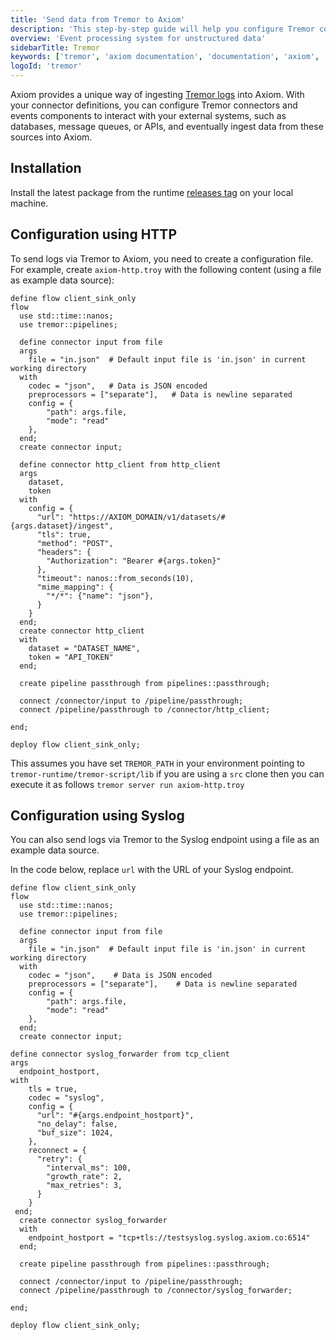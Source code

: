 ```yaml
---
title: 'Send data from Tremor to Axiom'
description: 'This step-by-step guide will help you configure Tremor connectors and events components to interact with your databases, APIs, and ingest data from these sources into Axiom.'
overview: 'Event processing system for unstructured data'
sidebarTitle: Tremor
keywords: ['tremor', 'axiom documentation', 'documentation', 'axiom', 'guide', 'http', 'syslog', 'connectors', 'sink', 'json', 'tcp client', 'syslog forwarder', 'host port']
logoId: 'tremor'
---
```



Axiom provides a unique way of ingesting [Tremor logs](https://www.tremor.rs/) into Axiom. With your connector definitions, you can configure Tremor connectors and events components to interact with your external systems, such as databases, message queues, or APIs, and eventually ingest data from these sources into Axiom.

## Installation

Install the latest package from the runtime [releases tag](https://github.com/tremor-rs/tremor-runtime/releases) on your local machine.

## Configuration using HTTP

To send logs via Tremor to Axiom, you need to create a configuration file. For example, create `axiom-http.troy` with the following content (using a file as example data source):

```troy
define flow client_sink_only
flow
  use std::time::nanos;
  use tremor::pipelines;

  define connector input from file
  args
    file = "in.json"  # Default input file is 'in.json' in current working directory
  with
    codec = "json",   # Data is JSON encoded
    preprocessors = ["separate"],   # Data is newline separated
    config = {
        "path": args.file,
        "mode": "read"
    },
  end;
  create connector input;

  define connector http_client from http_client
  args
    dataset,
    token
  with
    config = {
      "url": "https://AXIOM_DOMAIN/v1/datasets/#{args.dataset}/ingest",
      "tls": true,
      "method": "POST",
      "headers": {
        "Authorization": "Bearer #{args.token}"
      },
      "timeout": nanos::from_seconds(10),
      "mime_mapping": {
        "*/*": {"name": "json"},
      }
    }
  end;
  create connector http_client
  with
    dataset = "DATASET_NAME",
    token = "API_TOKEN"
  end;

  create pipeline passthrough from pipelines::passthrough;

  connect /connector/input to /pipeline/passthrough;
  connect /pipeline/passthrough to /connector/http_client;

end;

deploy flow client_sink_only;
```

This assumes you have set `TREMOR_PATH` in your environment pointing to `tremor-runtime/tremor-script/lib` if you are using a `src` clone then you can execute it as follows `tremor server run axiom-http.troy`

<Info>
<ReplaceDatasetToken />
<ReplaceDomain />
</Info>

## Configuration using Syslog

You can also send logs via Tremor to the Syslog endpoint using a file as an example data source.


<SetUpEndpoint endpointName="Syslog" />

In the code below, replace `url` with the URL of your Syslog endpoint.

```troy
define flow client_sink_only
flow
  use std::time::nanos;
  use tremor::pipelines;

  define connector input from file
  args
    file = "in.json"  # Default input file is 'in.json' in current working directory
  with
    codec = "json",    # Data is JSON encoded
    preprocessors = ["separate"],    # Data is newline separated
    config = {
        "path": args.file,
        "mode": "read"
    },
  end;
  create connector input;

define connector syslog_forwarder from tcp_client
args
  endpoint_hostport,
with
    tls = true,
    codec = "syslog",
    config = {
      "url": "#{args.endpoint_hostport}",
      "no_delay": false,
      "buf_size": 1024,
    },
    reconnect = {
      "retry": {
        "interval_ms": 100,
        "growth_rate": 2,
        "max_retries": 3,
      }
    }
 end;
  create connector syslog_forwarder
  with
    endpoint_hostport = "tcp+tls://testsyslog.syslog.axiom.co:6514"
  end;

  create pipeline passthrough from pipelines::passthrough;

  connect /connector/input to /pipeline/passthrough;
  connect /pipeline/passthrough to /connector/syslog_forwarder;

end;

deploy flow client_sink_only;
```
